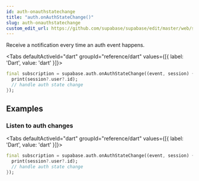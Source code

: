 ```yaml
---
id: auth-onauthstatechange
title: "auth.onAuthStateChange()"
slug: auth-onauthstatechange
custom_edit_url: https://github.com/supabase/supabase/edit/master/web/spec/dart.yml
---
```



Receive a notification every time an auth event happens.


<Tabs
  defaultActiveId="dart"
  groupId="reference/dart"
  values={[{ label: 'Dart', value: 'dart' }]}>

<TabsPanel id="dart" label="dart">

```dart
final subscription = supabase.auth.onAuthStateChange((event, session) {
  print(session?.user?.id);
  // handle auth state change
});
```


</TabsPanel>

</Tabs>

















## Examples

### Listen to auth changes



<Tabs
  defaultActiveId="dart"
  groupId="reference/dart"
  values={[{ label: 'Dart', value: 'dart' }]}>

<TabsPanel id="dart" label="dart">

```dart
final subscription = supabase.auth.onAuthStateChange((event, session) {
  print(session?.user?.id);
  // handle auth state change
});
```


</TabsPanel>

</Tabs>